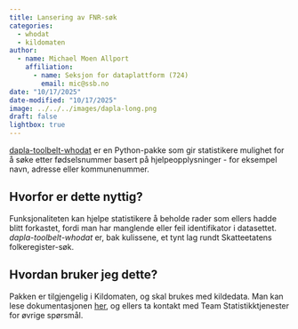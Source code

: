 ```yaml
---
title: Lansering av FNR-søk
categories:
  - whodat
  - kildomaten
author:
  - name: Michael Moen Allport
    affiliation: 
      - name: Seksjon for dataplattform (724)
        email: mic@ssb.no
date: "10/17/2025"
date-modified: "10/17/2025"
image: ../../../images/dapla-long.png
draft: false
lightbox: true
---
```

[dapla-toolbelt-whodat](https://pypi.org/project/dapla-toolbelt-whodat/) er en Python-pakke som gir statistikere
mulighet for å søke etter fødselsnummer basert på hjelpeopplysninger - for eksempel navn, adresse eller kommunenummer.

## Hvorfor er dette nyttig?

Funksjonaliteten kan hjelpe statistikere å beholde rader som ellers hadde blitt forkastet, fordi man har manglende
eller feil identifikator i datasettet. *dapla-toolbelt-whodat* er, bak kulissene, et tynt lag rundt
Skatteetatens folkeregister-søk.

## Hvordan bruker jeg dette?

Pakken er tilgjengelig i Kildomaten, og skal brukes med kildedata. Man kan lese dokumentasjonen 
[her](../../../statistikkere/dapla-whodat.qmd), og ellers ta kontakt med Team Statistikktjenester for øvrige spørsmål.